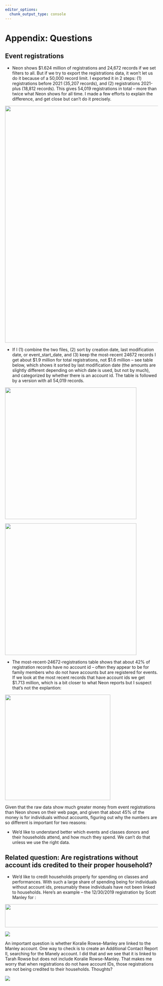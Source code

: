 ```yaml
---
editor_options:
  chunk_output_type: console
---
```


# Appendix: Questions

## Event registrations

-   Neon shows \$1.624 million of registrations and 24,672 records if we set filters to all. But if we try to export the registrations data, it won't let us do it because of a 50,000 record limit. I exported it in 2 steps: (1) registrations before 2021 (35,207 records), and (2) registrations 2021-plus (18,812 records). This gives 54,019 registrations in total – more than twice what Neon shows for all time. I made a few efforts to explain the difference, and get close but can't do it precisely.

![](images/paste-7.png){width="779"}

-   If I (1) combine the two files, (2) sort by creation date, last modification date, or event_start_date, and (3) keep the most-recent 24672 records I get about \$1.9 million for total registrations, not \$1.6 million – see table below, which shows it sorted by last modification date (the amounts are slightly different depending on which date is used, but not by much), and categorized by whether there is an account id. The table is followed by a version with all 54,019 records.

![](images/paste-9.png){width="433"}

![](images/paste-10.png){width="433"}

-   The most-recent-24672-registrations table shows that about 42% of registration records have no account id – often they appear to be for family members who do not have accounts but are registered for events. If we look at the most recent records that have account ids we get \$1.713 million, which is a bit closer to what Neon reports but I suspect that's not the explantion:

![](images/paste-11.png){width="347"}

Given that the raw data show much greater money from event registrations than Neon shows on their web page, and given that about 45% of the money is for individuals without accounts, figuring out why the numbers are so different is important for two reasons:

-   We'd like to understand better which events and classes donors and their households attend, and how much they spend. We can't do that unless we use the right data.

## Related question: Are registrations without account ids credited to their proper household?

-   We'd like to credit households properly for spending on classes and performances. With such a large share of spending being for individuals without account ids, presumably these individuals have not been linked to households. Here's an example – the 12/30/2019 registration by Scott Manley for :

![](images/paste-12.png){width="1018" height="76"}

![](images/paste-14.png)

An important question is whether Koralie Rowse-Manley are linked to the Manley account. One way to check is to create an Additional Contact Report II, searching for the Manely account. I did that and we see that it is linked to Tarah Rowse but does not include Koralie Rowse-Manley. That makes me worry that when registrations do not have account IDs, those registrations are not being credited to their households. Thoughts?

![](images/paste-13.png)